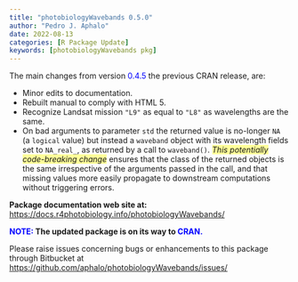 ```yaml
---
title: "photobiologyWavebands 0.5.0"
author: "Pedro J. Aphalo"
date: 2022-08-13
categories: [R Package Update]
keywords: [photobiologyWavebands pkg]
---
```


The main changes from version [0.4.5]{style="color: #0000ff;"} the previous CRAN release, are:

-   Minor edits to documentation.
-   Rebuilt manual to comply with HTML 5.
-   Recognize Landsat mission `"L9"` as equal to `"L8"` as wavelengths are the same.</li>
-   On bad arguments to parameter `std` the returned value is no-longer `NA` (a `logical` value) but instead a `waveband` object with its wavelength fields set to `NA_real_`, as returned by a call to `waveband()`. [<em>This potentially code-breaking change</em>]{style="background-color: #ffff99;"} ensures that the class of the returned objects is the same irrespective of the arguments passed in the call, and that missing values more easily propagate to downstream computations without triggering errors.

<strong>Package documentation web site at:</strong><a href="https://docs.r4photobiology.info/photobiologyWavebands/"> https://docs.r4photobiology.info/photobiologyWavebands/</a>

<strong>[NOTE:]{style="color: #0000ff;"} The updated package is on its way to [CRAN.]{style="color: #0000ff;"}</strong>

Please raise issues concerning bugs or enhancements to this package through Bitbucket at <a href="https://github.com/aphalo/photobiologyWavebands/issues/">https://github.com/aphalo/photobiologyWavebands/issues/</a>
